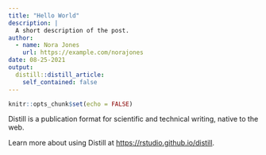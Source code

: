 ```yaml
---
title: "Hello World"
description: |
  A short description of the post.
author:
  - name: Nora Jones
    url: https://example.com/norajones
date: 08-25-2021
output:
  distill::distill_article:
    self_contained: false
---
```



```r
knitr::opts_chunk$set(echo = FALSE)
```

Distill is a publication format for scientific and technical writing, native to the web.

Learn more about using Distill at <https://rstudio.github.io/distill>.


